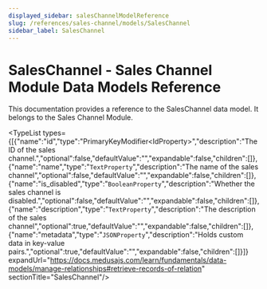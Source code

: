 ```yaml
---
displayed_sidebar: salesChannelModelReference
slug: /references/sales-channel/models/SalesChannel
sidebar_label: SalesChannel
---
```



# SalesChannel - Sales Channel Module Data Models Reference

This documentation provides a reference to the SalesChannel data model. It belongs to the Sales Channel Module.

<SourceCodeLink link="https://github.com/medusajs/medusa/blob/a503bbe5963f95710f599c466dfb2c3956914e06/packages/modules/sales-channel/src/models/sales-channel.ts#L3" />

<TypeList types={[{"name":"id","type":"PrimaryKeyModifier&#60;IdProperty&#62;","description":"The ID of the sales channel.","optional":false,"defaultValue":"","expandable":false,"children":[]},{"name":"name","type":"`TextProperty`","description":"The name of the sales channel","optional":false,"defaultValue":"","expandable":false,"children":[]},{"name":"is_disabled","type":"`BooleanProperty`","description":"Whether the sales channel is disabled.","optional":false,"defaultValue":"","expandable":false,"children":[]},{"name":"description","type":"`TextProperty`","description":"The description of the sales channel","optional":true,"defaultValue":"","expandable":false,"children":[]},{"name":"metadata","type":"`JSONProperty`","description":"Holds custom data in key-value pairs.","optional":true,"defaultValue":"","expandable":false,"children":[]}]} expandUrl="https://docs.medusajs.com/learn/fundamentals/data-models/manage-relationships#retrieve-records-of-relation" sectionTitle="SalesChannel"/>
